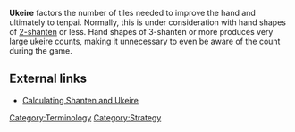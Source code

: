 '''Ukeire''' {{kana|受け入れ}} factors the number of tiles needed to improve the hand and ultimately to tenpai.  Normally, this is under consideration with hand shapes of [[Shanten|2-shanten]] or less.  Hand shapes of 3-shanten or more produces very large ukeire counts, making it unnecessary to even be aware of the count during the game.

==External links==
* [https://pathofhouou.blogspot.com/2019/05/calculating-shanten-and-ukeire.html Calculating Shanten and Ukeire]

[[Category:Terminology]]
[[Category:Strategy]]
{{Navbox strategy}}